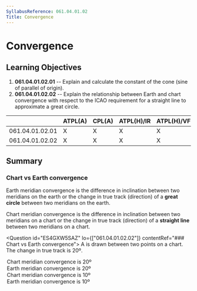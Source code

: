 ```yaml
---
SyllabusReference: 061.04.01.02
Title: Convergence
---
```


# Convergence

## Learning Objectives

1.  **061.04.01.02.01** -- Explain and calculate the constant of the cone (sine
    of parallel of origin).
2.  **061.04.01.02.02** -- Explain the relationship between Earth and chart
    convergence with respect to the ICAO requirement for a straight line to
    approximate a great circle.

|                 | ATPL(A) | CPL(A) | ATPL(H)/IR | ATPL(H)/VFR | CPL(H) | IR  | CBIR(A) |
| --------------- | ------- | ------ | ---------- | ----------- | ------ | --- | ------- |
| 061.04.01.02.01 | X       | X      | X          | X           | X      |     |         |
| 061.04.01.02.02 | X       | X      | X          | X           | X      |     |         |

## Summary

### Chart vs Earth convergence

Earth meridian convergence is the difference in inclination between two
meridians on the earth or the change in true track (direction) of a **great
circle** between two meridians on the earth.

Chart meridian convergence is the difference in inclination between two
meridians on a chart or the change in true track (direction) of a **straight
line** between two meridians on a chart.

<Question id="ES4GXW5SAZ" lo={["061.04.01.02.02"]} contentRef="### Chart vs Earth convergence">
  <Text variant="oneCorrect">
    A <Subject /> is drawn between two points on a chart. The change in true
    track is 20º.
  </Text>
<Option subject={[["straight line"]]}>Chart meridian convergence is 20º</Option>
<Option subject={[["great circle"]]}>Earth meridian convergence is 20º</Option>
<Option why="This option never makes sense. If the change in true track is 20º, the convergence is 20º.">
  Chart meridian convergence is 10º
</Option>

  <Option why="This option never makes sense. If the change in true track is 20º, the convergence is 20º.">
    Earth meridian convergence is 10º
  </Option>
</Question>

